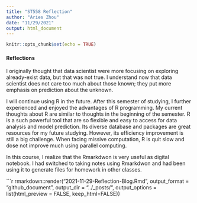 ```yaml
---
title: "ST558 Reflection"
author: "Aries Zhou"
date: "11/29/2021"
output: html_document
---
```


```r
knitr::opts_chunk$set(echo = TRUE)
```


#### **Reflections**   

I originally thought that data scientist were more focusing on exploring already-exist data, but that was not true. I understand now that data scientist does not care too much about those known; they put more emphasis on prediction about the unknown.   

I will continue using R in the future. After this semester of studying, I further experienced and enjoyed the advantages of R programming. My current thoughts about R are similar to thoughts in the beginning of the semester. R is a such powerful tool that are so flexible and easy to access for data analysis and model prediction. Its diverse database and packages are great resources for my future studying. However, its efficiency improvement is still a big challenge. When facing missive computation, R is quit slow and dose not improve much using parallel computing.  

In this course, I realize that the Rmarkdwon is very useful as digital notebook. I had switched to taking notes using Rmarkdwon and had been using it to generate files for homework in other classes. 


```r
rmarkdown::render("2021-11-29-Reflection-Blog.Rmd", 
                  output_format = "github_document", 
                  output_dir = "../_posts/",
                  output_options = list(html_preview = FALSE, keep_html=FALSE))
